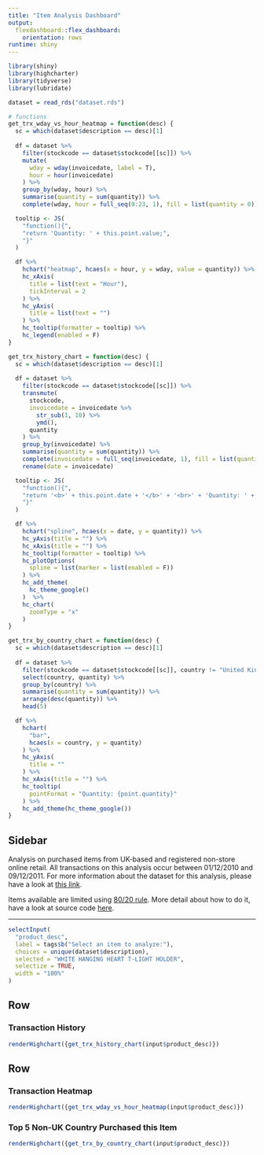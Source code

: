 ```yaml
---
title: "Item Analysis Dashboard"
output: 
  flexdashboard::flex_dashboard:
    orientation: rows
runtime: shiny
---
```


```r
library(shiny)
library(highcharter)
library(tidyverse)
library(lubridate)

dataset = read_rds("dataset.rds")

# functions
get_trx_wday_vs_hour_heatmap = function(desc) {
  sc = which(dataset$description == desc)[1]
  
  df = dataset %>%
    filter(stockcode == dataset$stockcode[[sc]]) %>%
    mutate(
      wday = wday(invoicedate, label = T),
      hour = hour(invoicedate)
    ) %>%
    group_by(wday, hour) %>%
    summarise(quantity = sum(quantity)) %>%
    complete(wday, hour = full_seq(0:23, 1), fill = list(quantity = 0))

  tooltip <- JS(
    "function(){",
    "return 'Quantity: ' + this.point.value;",
    "}"
  )

  df %>%
    hchart("heatmap", hcaes(x = hour, y = wday, value = quantity)) %>%
    hc_xAxis(
      title = list(text = "Hour"),
      tickInterval = 2
    ) %>%
    hc_yAxis(
      title = list(text = "")
    ) %>%
    hc_tooltip(formatter = tooltip) %>%
    hc_legend(enabled = F)
}

get_trx_history_chart = function(desc) {
  sc = which(dataset$description == desc)[1]
  
  df = dataset %>%
    filter(stockcode == dataset$stockcode[[sc]]) %>%
    transmute(
      stockcode,
      invoicedate = invoicedate %>%
        str_sub(1, 10) %>%
        ymd(),
      quantity
    ) %>%
    group_by(invoicedate) %>%
    summarise(quantity = sum(quantity)) %>%
    complete(invoicedate = full_seq(invoicedate, 1), fill = list(quantity = 0)) %>%
    rename(date = invoicedate)

  tooltip <- JS(
    "function(){",
    "return '<b>' + this.point.date + '</b>' + '<br>' + 'Quantity: ' + this.point.quantity;",
    "}"
  )

  df %>%
    hchart("spline", hcaes(x = date, y = quantity)) %>%
    hc_yAxis(title = "") %>%
    hc_xAxis(title = "") %>%
    hc_tooltip(formatter = tooltip) %>%
    hc_plotOptions(
      spline = list(marker = list(enabled = F))
    ) %>%
    hc_add_theme(
      hc_theme_google()
    )  %>%
    hc_chart(
      zoomType = "x"
    )
}

get_trx_by_country_chart = function(desc) {
  sc = which(dataset$description == desc)[1]
  
  df = dataset %>%
    filter(stockcode == dataset$stockcode[[sc]], country != "United Kingdom") %>%
    select(country, quantity) %>%
    group_by(country) %>%
    summarise(quantity = sum(quantity)) %>%
    arrange(desc(quantity)) %>%
    head(5)

  df %>%
    hchart(
      "bar",
      hcaes(x = country, y = quantity)
    ) %>%
    hc_yAxis(
      title = ""
    ) %>%
    hc_xAxis(title = "") %>%
    hc_tooltip(
      pointFormat = "Quantity: {point.quantity}"
    ) %>%
    hc_add_theme(hc_theme_google())
}
```

Sidebar {.sidebar data-width=330}
-------------------------------------

Analysis on purchased items from UK-based and registered non-store online retail. All transactions on this analysis occur between 01/12/2010 and 09/12/2011. For more information about the dataset for this analysis, please have a look at [this link](http://archive.ics.uci.edu/ml/datasets/online+retail). 

Items available are limited using [80/20 rule](https://en.wikipedia.org/wiki/Pareto_principle). More detail about how to do it, have a look at source code [here](https://github.com/iamsniffles/item-analysis-dashboard-demo/blob/master/pre-process.R).

---

```r
selectInput(
  "product_desc", 
  label = tags$b("Select an item to analyze:"), 
  choices = unique(dataset$description), 
  selected = "WHITE HANGING HEART T-LIGHT HOLDER",
  selectize = TRUE,
  width = "100%"
)
```
    
Row {data-height=500}
-------------------------------------

### Transaction History

```r
renderHighchart({get_trx_history_chart(input$product_desc)})
```

Row {data-height=500}
-------------------------------------
   
### Transaction Heatmap

```r
renderHighchart({get_trx_wday_vs_hour_heatmap(input$product_desc)})
```   
    
### Top 5 Non-UK Country Purchased this Item

```r
renderHighchart({get_trx_by_country_chart(input$product_desc)})
```
